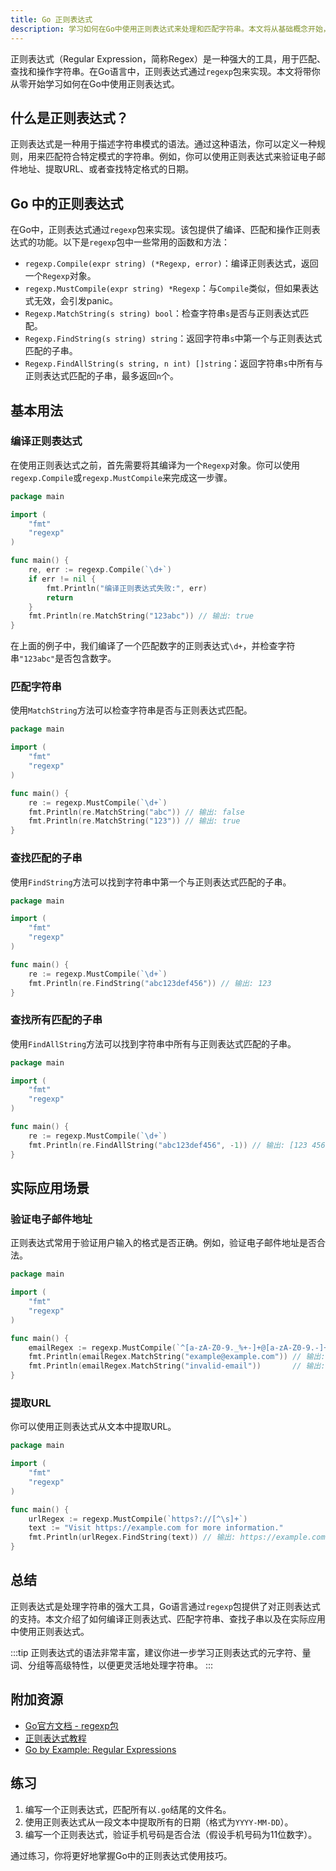 ```yaml
---
title: Go 正则表达式
description: 学习如何在Go中使用正则表达式来处理和匹配字符串。本文将从基础概念开始，逐步讲解正则表达式的语法、使用方法以及实际应用场景。
---
```


正则表达式（Regular Expression，简称Regex）是一种强大的工具，用于匹配、查找和操作字符串。在Go语言中，正则表达式通过`regexp`包来实现。本文将带你从零开始学习如何在Go中使用正则表达式。

## 什么是正则表达式？

正则表达式是一种用于描述字符串模式的语法。通过这种语法，你可以定义一种规则，用来匹配符合特定模式的字符串。例如，你可以使用正则表达式来验证电子邮件地址、提取URL、或者查找特定格式的日期。

## Go 中的正则表达式

在Go中，正则表达式通过`regexp`包来实现。该包提供了编译、匹配和操作正则表达式的功能。以下是`regexp`包中一些常用的函数和方法：

- `regexp.Compile(expr string) (*Regexp, error)`：编译正则表达式，返回一个`Regexp`对象。
- `regexp.MustCompile(expr string) *Regexp`：与`Compile`类似，但如果表达式无效，会引发panic。
- `Regexp.MatchString(s string) bool`：检查字符串`s`是否与正则表达式匹配。
- `Regexp.FindString(s string) string`：返回字符串`s`中第一个与正则表达式匹配的子串。
- `Regexp.FindAllString(s string, n int) []string`：返回字符串`s`中所有与正则表达式匹配的子串，最多返回`n`个。

## 基本用法

### 编译正则表达式

在使用正则表达式之前，首先需要将其编译为一个`Regexp`对象。你可以使用`regexp.Compile`或`regexp.MustCompile`来完成这一步骤。

```go
package main

import (
    "fmt"
    "regexp"
)

func main() {
    re, err := regexp.Compile(`\d+`)
    if err != nil {
        fmt.Println("编译正则表达式失败:", err)
        return
    }
    fmt.Println(re.MatchString("123abc")) // 输出: true
}
```

在上面的例子中，我们编译了一个匹配数字的正则表达式`\d+`，并检查字符串`"123abc"`是否包含数字。

### 匹配字符串

使用`MatchString`方法可以检查字符串是否与正则表达式匹配。

```go
package main

import (
    "fmt"
    "regexp"
)

func main() {
    re := regexp.MustCompile(`\d+`)
    fmt.Println(re.MatchString("abc")) // 输出: false
    fmt.Println(re.MatchString("123")) // 输出: true
}
```

### 查找匹配的子串

使用`FindString`方法可以找到字符串中第一个与正则表达式匹配的子串。

```go
package main

import (
    "fmt"
    "regexp"
)

func main() {
    re := regexp.MustCompile(`\d+`)
    fmt.Println(re.FindString("abc123def456")) // 输出: 123
}
```

### 查找所有匹配的子串

使用`FindAllString`方法可以找到字符串中所有与正则表达式匹配的子串。

```go
package main

import (
    "fmt"
    "regexp"
)

func main() {
    re := regexp.MustCompile(`\d+`)
    fmt.Println(re.FindAllString("abc123def456", -1)) // 输出: [123 456]
}
```

## 实际应用场景

### 验证电子邮件地址

正则表达式常用于验证用户输入的格式是否正确。例如，验证电子邮件地址是否合法。

```go
package main

import (
    "fmt"
    "regexp"
)

func main() {
    emailRegex := regexp.MustCompile(`^[a-zA-Z0-9._%+-]+@[a-zA-Z0-9.-]+\.[a-zA-Z]{2,}$`)
    fmt.Println(emailRegex.MatchString("example@example.com")) // 输出: true
    fmt.Println(emailRegex.MatchString("invalid-email"))       // 输出: false
}
```

### 提取URL

你可以使用正则表达式从文本中提取URL。

```go
package main

import (
    "fmt"
    "regexp"
)

func main() {
    urlRegex := regexp.MustCompile(`https?://[^\s]+`)
    text := "Visit https://example.com for more information."
    fmt.Println(urlRegex.FindString(text)) // 输出: https://example.com
}
```

## 总结

正则表达式是处理字符串的强大工具，Go语言通过`regexp`包提供了对正则表达式的支持。本文介绍了如何编译正则表达式、匹配字符串、查找子串以及在实际应用中使用正则表达式。

:::tip
正则表达式的语法非常丰富，建议你进一步学习正则表达式的元字符、量词、分组等高级特性，以便更灵活地处理字符串。
:::

## 附加资源

- [Go官方文档 - regexp包](https://pkg.go.dev/regexp)
- [正则表达式教程](https://www.regular-expressions.info/)
- [Go by Example: Regular Expressions](https://gobyexample.com/regular-expressions)

## 练习

1. 编写一个正则表达式，匹配所有以`.go`结尾的文件名。
2. 使用正则表达式从一段文本中提取所有的日期（格式为`YYYY-MM-DD`）。
3. 编写一个正则表达式，验证手机号码是否合法（假设手机号码为11位数字）。

通过练习，你将更好地掌握Go中的正则表达式使用技巧。